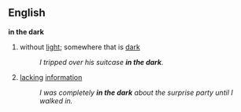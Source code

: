 ==English==

'''in the dark'''
#without [[light]]; somewhere that is [[dark]]
#:''I tripped over his suitcase '''in the dark'''.''
#{{idiom}} [[lack]]ing [[information]]
#:''I was completely '''in the dark''' about the surprise party until I walked in.''